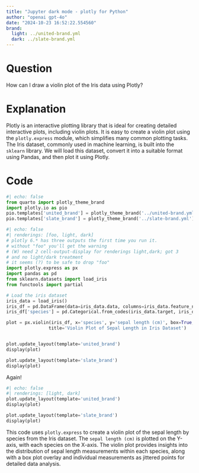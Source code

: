 ```yaml
---
title: "Jupyter dark mode - plotly for Python"
author: "openai gpt-4o"
date: "2024-10-23 16:52:22.554560"
brand:
  light: ../united-brand.yml
  dark: ../slate-brand.yml
---
```


# Question

How can I draw a violin plot of the Iris data using Plotly?

# Explanation

Plotly is an interactive plotting library that is ideal for creating detailed interactive plots, including violin plots. It is easy to create a violin plot using the `plotly.express` module, which simplifies many common plotting tasks. The Iris dataset, commonly used in machine learning, is built into the `sklearn` library. We will load this dataset, convert it into a suitable format using Pandas, and then plot it using Plotly.

# Code

```python
#| echo: false
from quarto import plotly_theme_brand
import plotly.io as pio
pio.templates['united_brand'] = plotly_theme_brand('../united-brand.yml')
pio.templates['slate_brand'] = plotly_theme_brand('../slate-brand.yml')
```

```python
#| echo: false
#| renderings: [foo, light, dark]
# plotly 6.* has three outputs the first time you run it.
# without "foo" you'll get the warning
# (W) need 2 cell-output-display for renderings light,dark; got 3
# and no light/dark treatment
# it seems (?) to be safe to drop "foo"
import plotly.express as px
import pandas as pd
from sklearn.datasets import load_iris
from functools import partial

# Load the iris dataset
iris_data = load_iris()
iris_df = pd.DataFrame(data=iris_data.data, columns=iris_data.feature_names)
iris_df['species'] = pd.Categorical.from_codes(iris_data.target, iris_data.target_names)

plot = px.violin(iris_df, x='species', y='sepal length (cm)', box=True, points="all",
                title='Violin Plot of Sepal Length in Iris Dataset')


plot.update_layout(template='united_brand')
display(plot)

plot.update_layout(template='slate_brand')
display(plot)
```

Again!


```python
#| echo: false
#| renderings: [light, dark]
plot.update_layout(template='united_brand')
display(plot)

plot.update_layout(template='slate_brand')
display(plot)
```



This code uses `plotly.express` to create a violin plot of the sepal length by species from the Iris dataset. The `sepal length (cm)` is plotted on the Y-axis, with each species on the X-axis. The violin plot provides insights into the distribution of sepal length measurements within each species, along with a box plot overlay and individual measurements as jittered points for detailed data analysis.
